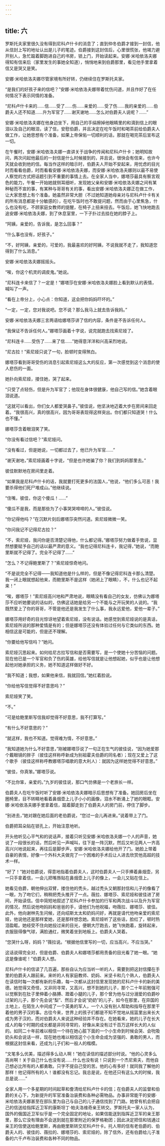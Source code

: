 ```yaml
---
---
---
```

title: 六
---




罗斯托夫家里很久没有得到尼科卢什卡的消息了；直到仲冬伯爵才接到一封信，他从信封上写的地址认出是儿子的笔迹。伯爵接到这封信后，心里很慌张，他竭力避开别人，急忙踮着脚跑进自己的书房，锁上门，开始读起来。安娜·米哈依洛夫娜得知有信来后（家里发生的事她全知道），悄悄地来到伯爵那里，看见他手里拿着信又是哭又是笑。

安娜·米哈依洛夫娜尽管家境有所好转，仍继续住在罗斯托夫家。

“是我们的好孩子来的信吧？”安娜·米哈依洛夫娜带着忧伤问道，并且作好了在任何情况下表示同情的准备。

“尼科卢什卡来的……信……受了……伤……亲爱的……受了伤……我的亲爱的……伯爵夫人还不知道……升为军官了……谢天谢地……怎么对伯爵夫人说呢？……”

安娜·米哈依洛夫娜在他身边坐下，用自己的手绢擦掉他眼睛里的和滴到信上的眼泪以及自己的眼泪，读了信，安慰伯爵，并且决定在吃午饭时和喝茶前给伯爵夫人做工作，让她思想有个准备，如果上帝保佑一切顺利的话，那就在喝完茶后宣布这一切。

在午餐时，安娜·米哈依洛夫娜一直讲关于战争的传闻和尼科卢什卡；她明知故问，两次问起他最后的一封信是什么时候接到的，并且说，很快会有信来，也许今天就会收到他的信。每当作这样的暗示时，伯爵夫人开始不安起来，用忧虑的目光时而看看伯爵，时而看看安娜·米哈依洛夫娜，而安娜·米哈依洛夫娜则以最不易使人察觉的方式把话题引到不重要的事情上去。在全家人当中，娜塔莎最具有察言观色的能力，午餐一开始她就侧耳细听，发现她父亲和安娜·米哈依洛夫娜之间有某种秘而不宣的事，有某种与哥哥有关的事，看出安娜·米哈依洛夫娜正在做工作，让大家思想上有个准备。她虽然非常大胆（不过她知道她母亲对与尼科卢什卡有关的所有消息都是十分敏感的），在吃午饭时也不敢提问题，然而由于心里焦急，什么也没有吃，不顾家庭女教师的提醒，在椅子上扭来扭去。午饭后，她飞快地跑去追安娜·米哈依洛夫娜，到了休息室里，一下子扑过去挂在她的脖子上。

“阿姨，亲爱的，告诉我，是怎么回事？”

“什么事也没有，好孩子。”

“不，好阿姨，亲爱的，可爱的，我最喜欢的好阿姨，不说我就不走了，我知道您得到了什么消息。”

安娜·米哈依洛夫娜摇摇头。

“唉，你这个机灵的调皮鬼。”她说。

“尼科连卡来信了？一定是！”娜塔莎在安娜·米哈依洛夫娜脸上看到默认的表情，喊叫了一声。

“看在上帝分上，小心点：你知道，这会把你妈妈吓坏的。”

“一定，一定，您对我说吧。您不说？那么我马上就去告诉我妈。”

安娜·米哈依洛夫娜三言两语给娜塔莎讲了信的内容，条件是不告诉任何人。

“我保证不告诉任何人。”娜塔莎画着十字说，说完就跑去找索尼娅了。

“尼科连卡……受伤了……来了信……”她得意洋洋和兴高采烈地说。

“尼古拉！”索尼娅只说了一句，脸顿时变得煞白。

娜塔莎看到哥哥受伤的消息引起索尼娅这么大的反应，第一次感觉到这个消息的使人悲伤的一面。

她扑向索尼娅，搂住她，哭了起来。

“只受了点轻伤，但是升为军官了；他现在身体很健康，他自己写的信。”她含着眼泪说道。

“这就可以看出，你们女人都爱哭鼻子。”彼佳说，他坚决地迈着大步在房间来回走着。“我很高兴，真的很高兴，因为哥哥表现得这样突出。你们都只知道哭！什么也不懂。”

娜塔莎含着眼泪笑了笑。

“你没有看过信吧？”索尼娅问。

“没有看过，但是她说，一切都过去了，他已升为军官……”

“谢天谢地，”索尼娅画着十字说，“但是也许她骗了你？我们到妈妈那里去。”

彼佳默默地在房间里走着。

“如果我是尼科卢什卡的话，我就要打死更多的法国人，”他说，“他们多么可恶！我要杀得他们死尸堆成山。”他继续说。

“住嘴，彼佳，你这个傻瓜！……”

“傻瓜不是我，而是那些为了小事哭哭啼啼的人。”彼佳说。

“你记得他吗？”在沉默片刻后娜塔莎突然问道。索尼娅微微一笑。

“你问我记不记得尼古拉？”

“不，索尼娅，我问你是否清楚记得他，什么都记得。”娜塔莎努力做着手势说，显然想要赋予自己的话以最严肃的意义。“我也记得尼科连卡，我记得，”她说，“而鲍里斯就不记得了。完全不记得了……”

“怎么？不记得鲍里斯了？”索尼娅惊奇地问。

“不是说完全不记得——我知道他是什么样的，但是不像记得尼科连卡那么清楚。我一闭上眼就想起他来，而鲍里斯不是这样（她闭上了眼睛），不，什么也记不起来！”

“唉，娜塔莎！”索尼娅高兴地和严肃地说，眼睛没有看自己的女友，仿佛认为娜塔莎不应听她要说的话似的，仿佛这话她是给另一个不能与之开玩笑的人说的。“我既然爱上了你的哥哥，不管是他还是我发生了什么事，我永远爱他，爱他一辈子。”

娜塔莎用好奇的目光惊讶地望着索尼娅，没有说话。她感觉到索尼娅说的是真话，索尼娅所说的那种爱情是有的；但是娜塔莎还没有体验过任何与它类似的东西。她相信这是可能的，但是还不理解。

“你要给他写信吗？”她问。

索尼娅沉思起来。如何给尼古拉写信和是否需要写，是一个使她十分苦恼的问题。现在他已是一个军官和负了伤的英雄，给他写信就是让他想起她，似乎也是让他想起他对她承担的义务，她不知道这样做好不好。

“我不知道；我想，如果他来信，我就回信。”她红着脸说。

“你给他写信觉得不好意思吗？”

索尼娅笑了笑。

“不。”

“可是给鲍里斯写信我却觉得不好意思，我不打算写。”

“有什么不好意思的？”

“就这样，我也不知道。觉得难为情，不好意思。”

“我知道她为什么不好意思，”刚被娜塔莎说了一句正在生气的彼佳说，“因为她爱那个戴眼镜的胖子（彼佳这样称呼新成为别祖霍夫伯爵的同名者）；现在又爱上了这个歌手（彼佳这样称呼教娜塔莎唱歌的意大利人）：就因为这样她觉得不好意思。”

“彼佳，你真笨。”娜塔莎说。

“不比你笨，亲爱的。”九岁的彼佳说，那口气仿佛是一个老旅长一样。

伯爵夫人在吃午饭时听了安娜·米哈依洛夫娜暗示后思想有了准备。她回房后坐在圈椅里，目不转睛地看着鼻烟壶上儿子小小的画像，泪水不断涌上了她的眼眶。安娜·米哈依洛夫娜手里拿着信，踮着脚走到了伯爵夫人的房门前，停住了脚步。

“别进去，”她对跟在她后面的老伯爵说，“您过一会儿再进来。”说着带上了门。

伯爵把耳朵贴在锁孔上，开始注意地听。

开头他听见心平气和的说话声，接着只听见安娜·米哈依洛夫娜一个人的声音，她说了一段很长的话，然后听见一声喊叫，往下是一阵沉默，然后又听见两人一齐高高兴兴地说起来，再往后是脚步声，安娜·米哈依洛夫娜给他开了门。她脸上带着自豪的表情，好像一个外科大夫做完了一个困难的手术后让人进去欣赏他高超的技术一样。

“好了！”她对伯爵说，得意地指着伯爵夫人，这时伯爵夫人一只手捧着鼻烟壶，另一只手拿着信，一会儿把嘴唇贴在鼻烟壶上儿子的像上，一会儿又贴在信上。

她看见伯爵，朝他伸出双臂，搂住他的秃头，越过秃头又朝那封信和儿子的像看了一眼，为了吻它们，稍稍把秃头推开了一点。薇拉、娜塔莎、索尼娅和彼佳进了房间，开始读信。信中简短地叙述了尼科卢什卡参加的行军和两次战斗以及升为军官的情况，然后说他吻妈妈和爸爸的手，请他们为他祝福，吻薇拉、娜塔莎、彼佳。此外，他向谢林先生问候，还向绍斯太太和奶妈问好，再就是请代他吻亲爱的索尼娅，他说他还是那样爱她，还是那样想念她。索尼娅听了这些话，脸红了，顿时热泪盈眶。她经受不住向她投过来的目光，便朝大厅跑去，她飞快跑着，旋转起来，衣服鼓得像气球，满脸通红，微笑着坐到地板上。伯爵夫人哭着。

“您哭什么呀，妈妈？”薇拉说。“根据他信里写的一切，应当高兴，不应当哭。”

这话说得完全对，但是伯爵、伯爵夫人和娜塔莎都用责备的目光看了她一眼。“她这是像谁呢！”伯爵夫人想。

尼科卢什卡的信读了几百遍，那些自认为应当听一听的人，需要到把这封信攥在手里的伯爵夫人跟前来。来听的人有家庭教师、奶妈、米坚卡和几个熟人，伯爵夫人在读信时每一次都有新的乐趣，每一次都从这封信里发现她的尼科卢什卡的新的美德。她觉得又奇怪，又非同寻常，又高兴，想不到她的儿子，那个二十年前勉强可以觉察到在肚子里伸着小胳膊、蹬着小腿的儿子，那个曾为他与过分溺爱的伯爵吵过架的儿子，那个先会说“梨”、然后才会说“奶奶”的儿子，如今在那里，在异国的土地上，在陌生人中间成了一个英勇的军人，一个人没有别人帮助和指导在那里干着他的男子汉的事。古往今来，世界上的孩子们都是不知不觉地从摇篮里出来长大成为男子汉的，而对伯爵夫人来说这种经验并不存在。在她看来，她的儿子在长大成人的每个时期的成长都是非同寻常的，好像从来没有过千百万这样长大的人似的。如同二十年前难以相信一个待在她心脏下面的一个小生命到时候会哭、会吮吸奶头和会说话一样，现在她也难以相信这个小生命会成为坚强的、勇敢的男人，而根据这封信来看，还成为儿子们和一般人的楷模。

“文笔多么优美，描述得多么动人啊！”她在读信的描述部分时说。“他的心灵多么高尚啊！关于自己什么也没有说……什么也没有说！只说到一个杰尼索夫，而他自己想必比所有的人都勇敢。只字不提自己受的苦。他的心有多好！就同我了解他的那样！他记得所有的人！谁都没有忘记。我总是说，在他还只有这么大的时候，我总是说……”

全家人用一个多星期的时间起草和誊清给尼科卢什卡的信；在伯爵夫人的监督和伯爵的关心下，为新提升的军官准备治装费和各种必需物品。办事非常能干的安娜·米哈依洛夫娜甚至在部队里为自己与自己的儿子通信找到了门路。她曾有机会把自己的信送给指挥近卫军的康斯坦丁·帕夫洛维奇亲王转交。罗斯托夫一家人认为，国外的俄国近卫军似乎是一个完全固定的地址，如果信能送到指挥近卫军的亲王那里，那么它没有理由不会送到就在那里附近的保罗格勒团；因此决定把信和钱通过亲王的信使送给鲍里斯，再由鲍里斯转交尼科卢什卡。托人带的信有老伯爵的、伯爵夫人的、彼佳的、薇拉的、娜塔莎的、索尼娅的，除了信外，还有伯爵给儿子准备的六千卢布治装费和各种不同的物品。